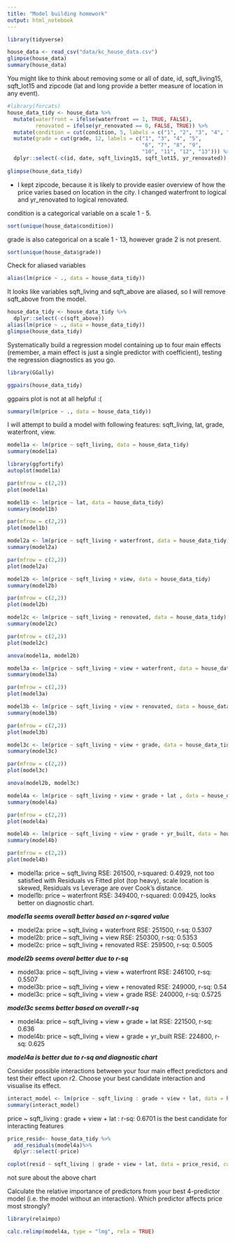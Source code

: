 ```yaml
---
title: "Model building homework"
output: html_notebook
---
```

```r
library(tidyverse)
```


```r
house_data <- read_csv("data/kc_house_data.csv")
glimpse(house_data)
summary(house_data)
```

You might like to think about removing some or all of date, id, sqft_living15, sqft_lot15 and zipcode (lat and long provide a better measure of location in any event).

```r
#library(forcats)
house_data_tidy <- house_data %>%
  mutate(waterfront = ifelse(waterfront == 1, TRUE, FALSE),
         renovated = ifelse(yr_renovated == 0, FALSE, TRUE)) %>%
  mutate(condition = cut(condition, 5, labels = c("1", "2", "3", "4", "5"))) %>%
  mutate(grade = cut(grade, 12, labels = c("1", "3", "4", "5",
                                           "6", "7", "8", "9", 
                                           "10", "11", "12", "13"))) %>%
  dplyr::select(-c(id, date, sqft_living15, sqft_lot15, yr_renovated))
  
glimpse(house_data_tidy)
```

* I kept zipcode, because it is likely to provide easier overview of how the price varies based on location in the city. I changed waterfront to logical and yr_renovated to logical renovated. 

condition is a categorical variable on a scale 1 - 5. 
```r
sort(unique(house_data$condition))
```
grade is also categorical on a scale 1 - 13, however grade 2 is not present.
```r
sort(unique(house_data$grade))
```

Check for aliased variables

```r
alias(lm(price ~ ., data = house_data_tidy))
```

It looks like variables sqft_living and sqft_above are aliased, so I will remove sqft_above from the model.

```r
house_data_tidy <- house_data_tidy %>%
  dplyr::select(-c(sqft_above))
alias(lm(price ~ ., data = house_data_tidy))
glimpse(house_data_tidy)
```

Systematically build a regression model containing up to four main effects (remember, a main effect is just a single predictor with coefficient), testing the regression diagnostics as you go.

```r
library(GGally)
```
```r
ggpairs(house_data_tidy)
```

ggpairs plot is not at all helpful :(

```r
summary(lm(price ~ ., data = house_data_tidy))
```

I will attempt to build a model with following features: sqft_living, lat, grade, waterfront, view.  

```r
model1a <- lm(price ~ sqft_living, data = house_data_tidy)
summary(model1a)
```
```r
library(ggfortify)
autoplot(model1a)
```
```r
par(mfrow = c(2,2))
plot(model1a)
```
```r
model1b <- lm(price ~ lat, data = house_data_tidy)
summary(model1b)
```
```r
par(mfrow = c(2,2))
plot(model1b)
```
```r
model2a <- lm(price ~ sqft_living + waterfront, data = house_data_tidy)
summary(model2a)
```
```r
par(mfrow = c(2,2))
plot(model2a)
```

```r
model2b <- lm(price ~ sqft_living + view, data = house_data_tidy)
summary(model2b)
```

```r
par(mfrow = c(2,2))
plot(model2b)
```


```r
model2c <- lm(price ~ sqft_living + renovated, data = house_data_tidy)
summary(model2c)
```

```r
par(mfrow = c(2,2))
plot(model2c)
```


```r
anova(model1a, model2b)
```

```r
model3a <- lm(price ~ sqft_living + view + waterfront, data = house_data_tidy)
summary(model3a)
```

```r
par(mfrow = c(2,2))
plot(model3a)
```

```r
model3b <- lm(price ~ sqft_living + view + renovated, data = house_data_tidy)
summary(model3b)
```

```r
par(mfrow = c(2,2))
plot(model3b)
```


```r
model3c <- lm(price ~ sqft_living + view + grade, data = house_data_tidy)
summary(model3c)
```
```r
par(mfrow = c(2,2))
plot(model3c)
```
```r
anova(model2b, model3c)
```

```r
model4a <- lm(price ~ sqft_living + view + grade + lat , data = house_data_tidy)
summary(model4a)
```

```r
par(mfrow = c(2,2))
plot(model4a)
```

```r
model4b <- lm(price ~ sqft_living + view + grade + yr_built, data = house_data_tidy)
summary(model4b)
```

```r
par(mfrow = c(2,2))
plot(model4b)
```



* model1a: price ~ sqft_living RSE: 261500, r-squared: 0.4929, not too satisfied with Residuals vs Fitted plot (top heavy), scale location is skewed, Residuals vs Leverage are over Cook's distance. 
* model1b: price ~ waterfront RSE: 349400, r-squared: 0.09425, looks better on diagnostic chart.

***model1a seems overall better based on r-sqared value***
 
* model2a: price ~ sqft_living + waterfront RSE: 251500, r-sq: 0.5307
* model2b: price ~ sqft_living + view       RSE: 250300, r-sq: 0.5353
* model2c: price ~ sqft_living + renovated  RSE: 259500, r-sq: 0.5005

***model2b seems overal better due to r-sq***

* model3a: price ~ sqft_living + view + waterfront RSE: 246100, r-sq: 0.5507
* model3b: price ~ sqft_living + view + renovated RSE: 249000, r-sq: 0.54
* model3c: price ~ sqft_living + view + grade     RSE: 240000, r-sq: 0.5725

***model3c seems better based on overall r-sq*** 

* model4a: price ~ sqft_living + view + grade + lat      RSE: 221500, r-sq: 0.636
* model4b: price ~ sqft_living + view + grade + yr_built RSE: 224800, r-sq: 0.625

***model4a is better due to r-sq and diagnostic chart***


Consider possible interactions between your four main effect predictors and test their effect upon r2. Choose your best candidate interaction and visualise its effect.


```r
interact_model <- lm(price ~ sqft_living : grade + view + lat, data = house_data_tidy)
summary(interact_model)
```

price ~ sqft_living : grade + view + lat : r-sq: 0.6701 is the best candidate for interacting features

```r
price_resid<- house_data_tidy %>%
  add_residuals(model4a)%>%
  dplyr::select(-price)

coplot(resid ~ sqft_living | grade + view + lat, data = price_resid, columns = 3)
```
not sure about the above chart


Calculate the relative importance of predictors from your best 4-predictor model (i.e. the model without an interaction). Which predictor affects price most strongly?

```r
library(relaimpo)
```
```r
calc.relimp(model4a, type = "lmg", rela = TRUE)
```





















